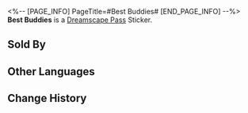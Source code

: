 <%-- [PAGE_INFO]
PageTitle=#Best Buddies#
[END_PAGE_INFO] --%>
{{Stub|Location information}}
{{Item Infobox
|id          = 223083
|image       = Dreamscape Pass Sticker Text.png
|type        = Dreamscape Pass Sticker
|type2       = Dreamchaser Stickers
|invCategory = 
|rarity      = 4
|effect      = 
|description = Digital stickers that can be used to decorate the pages of the Dreamtour Handbook. They come in many different styles.
|source1     = [[Find Poseman in Oti Mall and restore his missing emotions]]
}}
{{Description|Privately, you believe your best buddy is just as fixated on trashcans as you are.}}
'''Best Buddies''' is a [[Dreamscape Pass]] Sticker.

==Sold By==
{{Shop Availability}}

==Other Languages==
{{Other Languages
|en   = Best Buddies
|zhs  = 狐朋狗友
|zht  = 狐群狗黨
|ja   = 悪友
|ko   = 불량 친구
|es   = Mejores amigos
|fr   = Grande amitié
|ru   = Лучшие друзья
|th   = เพื่อนเสเพล
|vi   = Những Người Bạn Thân
|de   = Beste Freunde
|id   = Teman Baik
|pt   = Melhores Amigos
}}

==Change History==
{{Change History|2.0}}